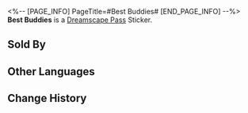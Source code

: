 <%-- [PAGE_INFO]
PageTitle=#Best Buddies#
[END_PAGE_INFO] --%>
{{Stub|Location information}}
{{Item Infobox
|id          = 223083
|image       = Dreamscape Pass Sticker Text.png
|type        = Dreamscape Pass Sticker
|type2       = Dreamchaser Stickers
|invCategory = 
|rarity      = 4
|effect      = 
|description = Digital stickers that can be used to decorate the pages of the Dreamtour Handbook. They come in many different styles.
|source1     = [[Find Poseman in Oti Mall and restore his missing emotions]]
}}
{{Description|Privately, you believe your best buddy is just as fixated on trashcans as you are.}}
'''Best Buddies''' is a [[Dreamscape Pass]] Sticker.

==Sold By==
{{Shop Availability}}

==Other Languages==
{{Other Languages
|en   = Best Buddies
|zhs  = 狐朋狗友
|zht  = 狐群狗黨
|ja   = 悪友
|ko   = 불량 친구
|es   = Mejores amigos
|fr   = Grande amitié
|ru   = Лучшие друзья
|th   = เพื่อนเสเพล
|vi   = Những Người Bạn Thân
|de   = Beste Freunde
|id   = Teman Baik
|pt   = Melhores Amigos
}}

==Change History==
{{Change History|2.0}}